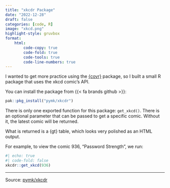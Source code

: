 ```yaml
---
title: "xkcdr Package"
date: "2022-12-28"
draft: false
categories: [code, R]
image: "xkcd.png"
highlight-style: gruvbox
format:
    html:
        code-copy: true
        code-fold: true
        code-tools: true
        code-line-numbers: true     
---
```


I wanted to get more practice using the [{covr}](https://covr.r-lib.org) package, so I built a small R package that uses the xkcd comic's API.

You can install the package from {{< fa brands github >}}:

```r
pak::pkg_install("pymk/xkcdr")
```

There is only one exported function for this package: `get_xkcd()`. There is an optional parameter that can be passed to get a specific comic. Without it, the latest comic will be returned.

What is returned is a {gt} table, which looks very polished as an HTML output.

For example, to view the comic 936, "Password Strength", we run:

```r
#| echo: true
#| code-fold: false
xkcdr::get_xkcd(936)
```

---

Source: [pymk/xkcdr](https://github.com/pymk/xkcdr)